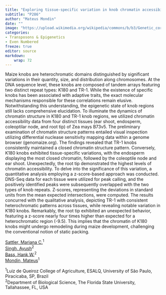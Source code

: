 ```yaml
---
title: "Exploring tissue-specific variation in knob chromatin accessibility"
subtitle: "P286"
author: "Mateus Mondin"
date: ""
image: "https://upload.wikimedia.org/wikipedia/commons/b/b3/Genetic_corn.jpg"
categories: 
- Transposons & Epigenetics
- Even Numbered
freeze: true
editor: source
markdown: 
    wrap: 72
---
```


Maize knobs are heterochromatic domains distinguished by significant variations in their quantity, size, and distribution along chromosomes. At the DNA sequence level, these knobs are composed of tandem arrays featuring two distinct repeat types: K180 and TR-1. While the existence of specific knobs has been associated with adaptive traits, the exact molecular mechanisms responsible for these correlations remain elusive. Notwithstanding this understanding, the epigenetic state of knob regions still lacks comprehensive elucidation. To illuminate the dynamics of chromatin structure in K180 and TR-1 knob regions, we utilized chromatin accessibility data from four distinct tissues (ear shoot, endosperm, coleoptilar node, and root tip) of Zea mays B73v5. The preliminary examination of chromatin structure patterns entailed visual inspection utilizing differential nuclease sensitivity mapping data within a genome browser (genomaize.org). The findings revealed that TR-1 knobs consistently maintained a closed chromatin structure pattern. Conversely, K180 knobs exhibited tissue-specific variations, with the endosperm displaying the most closed chromatin, followed by the coleoptile node and ear shoot. Unexpectedly, the root tip demonstrated the highest levels of chromatin accessibility. To delve into the significance of this variation, a quantitative analysis employing a z-score-based approach was conducted. DNS-Seq data for each tissue were utilized for peak calling, and the positively identified peaks were subsequently overlapped with the two types of knob repeats. Z-scores, representing the deviations in standard units from the mean expected intersections, were computed. The results concurred with the qualitative analysis, depicting TR-1 with consistent heterochromatic patterns across tissues, while revealing notable variation in K180 knobs. Remarkably, the root tip exhibited an unexpected behavior, featuring a z-score nearly four times higher than expected for a heterochromatic region (-9.5). This implies that the chromatin of K180 knobs might undergo remodeling during maize development, challenging the conventional notion of static packing.

<a href='mailto:marianacansattle@gmail.com'>Sattler, Mariana C.</a><sup>1</sup><br><a href='mailto:ayushsingh5906@gmail.com'>Singh, Ayush</a><sup>2</sup><br><a href='mailto:bass@bio.fsu.edu'>Bass, Hank W.</a><sup>2</sup><br><a href='mailto:mmondin@usp.br'>Mondin, Mateus</a><sup>1</sup><br>

<sup>1</sup>Luiz de Queiroz College of Agriculture, ESALQ, University of São Paulo, Piracicaba, SP, Brazil<br><sup>2</sup>Department of Biological Science, The Florida State University, Tallahassee, FL, USA<br>